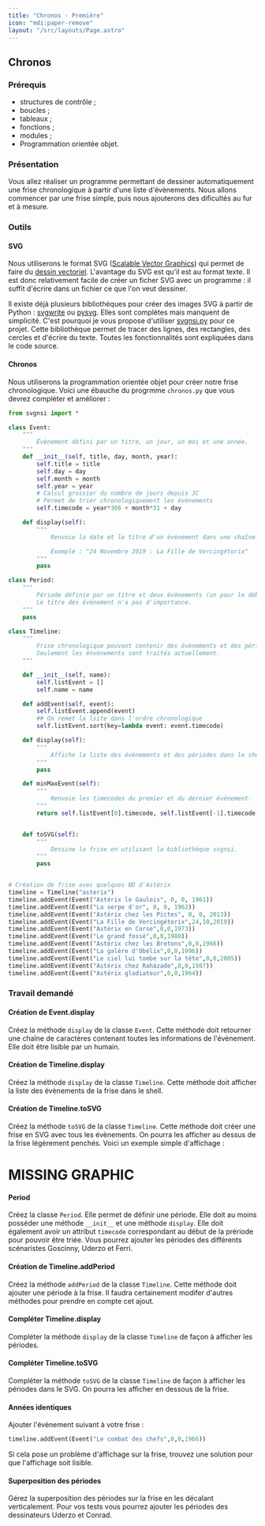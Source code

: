 ```yaml
---
title: "Chronos - Première"
icon: "mdi:paper-remove"
layout: "/src/layouts/Page.astro"
---
```


## Chronos

### Prérequis

  * structures de contrôle ;
  * boucles ;
  * tableaux ;
  * fonctions ;
  * modules ;
  * Programmation orientée objet.

### Présentation

Vous allez réaliser un programme permettant de dessiner automatiquement une
frise chronologique à partir d'une liste d'évènements. Nous allons commencer
par une frise simple, puis nous ajouterons des dificultés au fur et à mesure.

### Outils

#### SVG

Nous utiliserons le format SVG ([Scalable Vector Graphics](https://fr.wikipedia.org/wiki/Scalable_Vector_Graphics)) 
qui permet de faire du [dessin vectoriel](https://fr.wikipedia.org/wiki/Image_vectorielle). 
L'avantage du SVG est qu'il est au format texte. Il est donc relativement facile de créer un
ficher SVG avec un programme : il suffit d'écrire dans un fichier ce que l'on
veut dessiner.

Il existe déjà plusieurs bibliothèques pour créer des images SVG à partir de
Python : [svgwrite](https://pypi.org/project/svgwrite/) ou
[pysvg](https://codeboje.de/pysvg/). Elles sont complètes mais manquent de
simplicité. C'est pourquoi je vous propose d'utiliser
[svgnsi.py](/files/python/svgnsi.py) pour ce projet. Cette bibliothèque permet
de tracer des lignes, des rectangles, des cercles et d'écrire du texte. Toutes
les fonctionnalités sont expliquées dans le code source.

#### Chronos

Nous utiliserons la programmation orientée objet pour créer notre frise
chronologique. Voici une ébauche du progrmme `chronos.py` que vous devrez
compléter et améliorer :
    
```py
from svgnsi import *

class Event:
    """
        Évènement défini par un titre, un jour, un moi et une année.
    """
    def __init__(self, title, day, month, year):
        self.title = title
        self.day = day
        self.month = month
        self.year = year
        # Calcul grossier du nombre de jours depuis JC
        # Permet de trier chronologiquement les évènements
        self.timecode = year*366 + month*31 + day

    def display(self):
        """
            Renvoie la date et le titre d'un évènement dans une chaîne de caractère.

            Exemple : "24 Novembre 2019 : La Fille de Vercingétorix"
        """
        pass

class Period:
    """
        Période définie par un titre et deux évènements (un pour le début et un pour la fin)
        Le titre des évènement n'a pas d'importance.
    """
    pass

class Timeline:
    """
        Frise chronologique pouvant contenir des évènements et des périodes.
        Seulement les énvènements sont traités actuellement.
    """

    def __init__(self, name):
        self.listEvent = []
        self.name = name

    def addEvent(self, event):
        self.listEvent.append(event)
        ## On remet la lsite dans l'ordre chronologique
        self.listEvent.sort(key=lambda event: event.timecode)

    def display(self):
        """
            Affiche la liste des évènements et des périodes dans le shell
        """
        pass

    def minMaxEvent(self):
        """
            Renvoie les timecodes du premier et du dernier évènement.
        """
        return self.listEvent[0].timecode, self.listEvent[-1].timecode


    def toSVG(self):
        """
            Dessine la frise en utilisant la bibliothèque svgnsi.
        """
        pass


# Création de frise avec quelques BD d'Astérix
timeline = Timeline("asterix")
timeline.addEvent(Event("Astérix le Gaulois", 0, 0, 1961))
timeline.addEvent(Event("La serpe d'or", 0, 0, 1962))
timeline.addEvent(Event("Astérix chez les Pictes", 0, 0, 2013))
timeline.addEvent(Event("La Fille de Vercingétorix",24,10,2019))
timeline.addEvent(Event("Astérix en Corse",0,0,1973))
timeline.addEvent(Event("Le grand fossé",0,0,1980))
timeline.addEvent(Event("Astérix chez les Bretons",0,0,1966))
timeline.addEvent(Event("La galère d'Obélix",0,0,1996))
timeline.addEvent(Event("Le ciel lui tombe sur la tête",0,0,2005))
timeline.addEvent(Event("Astérix chez Rahàzade",0,0,1987))
timeline.addEvent(Event("Astérix gladiateur",0,0,1964))
```

### Travail demandé

#### Création de Event.display

Créez la méthode `display` de la classe `Event`. Cette méthode doit retourner
une chaîne de caractères contenant toutes les informations de l'évènement.
Elle doit être lisible par un humain.

#### Création de Timeline.display

Créez la méthode `display` de la classe `Timeline`. Cette méthode doit
afficher la liste des évènements de la frise dans le shell.

#### Création de Timeline.toSVG

Créez la méthode `toSVG` de la classe `Timeline`. Cette méthode doit créer une
frise en SVG avec tous les évènements. On pourra les afficher au dessus de la
frise légèrement penchés. Voici un exemple simple d'affichage :

# MISSING GRAPHIC

#### Period

Créez la classe `Period`. Elle permet de définir une période. Elle doit au
moins posséder une méthode `__init__` et une méthode `display`. Elle doit
également avoir un attribut `timecode` correspondant au début de la prériode
pour pouvoir être triée. Vous pourrez ajouter les périodes des différents
scénaristes Goscinny, Uderzo et Ferri.

#### Création de Timeline.addPeriod

Créez la méthode `addPeriod` de la classe `Timeline`. Cette méthode doit
ajouter une période à la frise. Il faudra certainement modifer d'autres
méthodes pour prendre en compte cet ajout.

#### Compléter Timeline.display

Compléter la méthode `display` de la classe `Timeline` de façon à afficher les
périodes.

#### Compléter Timeline.toSVG

Compléter la méthode `toSVG` de la classe `Timeline` de façon à afficher les
périodes dans le SVG. On pourra les afficher en dessous de la frise.

#### Années identiques

Ajouter l'évènement suivant à votre frise :

```py
timeline.addEvent(Event("Le combat des chefs",0,0,1966))
```

Si cela pose un problème d'affichage sur la frise, trouvez une solution pour
que l'affichage soit lisible.

#### Superposition des périodes

Gérez la superposition des périodes sur la frise en les décalant
verticalement. Pour vos tests vous pourrez ajouter les périodes des
dessinateurs Uderzo et Conrad.
